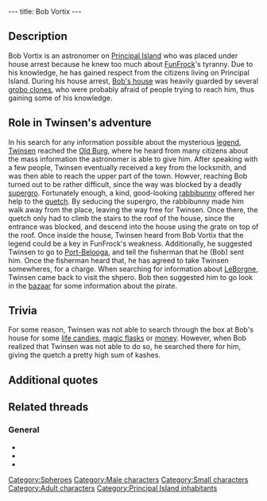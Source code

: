 ---
title: Bob Vortix
---

{{Character|
Name=Bob|
Image=Bob Vortix.gif|
Race=[[Sphero]]|
Gender=Male|
Size=Small|
Age=Adult}}

{{Quote|
Quote=I am Bob Vortix, astronomer under house arrest. What are you doing in town, apart from beating up clones?|
Character=Bob Vortix}}

==Description==
Bob Vortix is an astronomer on [[Principal Island]] who was placed under house arrest because he knew too much about [[FunFrock]]'s tyranny. Due to his knowledge, he has gained respect from the citizens living on Principal Island.
During his house arrest, [[Bob Vortix's house|Bob's house]] was heavily guarded by several [[grobo clones]], who were probably afraid of people trying to reach him, thus gaining some of his knowledge.

==Role in Twinsen's adventure==
In his search for any information possible about the mysterious [[Sendell's legend|legend]], [[Twinsen]] reached the [[Old Burg]], where he heard from many citizens about the mass information the astronomer is able to give him. After speaking with a few people, Twinsen eventually received a key from the locksmith, and was then able to reach the upper part of the town. Howver, reaching Bob turned out to be rather difficult, since the way was blocked by a deadly [[supergro]]. Fortunately enough, a kind, good-looking [[rabbibunny]] offered her help to the [[quetch]]. By seducing the supergro, the rabbibunny made him walk away from the place, leaving the way free for Twinsen. Once there, the quetch only had to climb the stairs to the roof of the house, since the entrance was blocked, and descend into the house using the grate on top of the roof.
Once inside the house, Twinsen heard from Bob Vortix that the legend could be a key in FunFrock's weakness. Additionally, he suggested Twinsen to go to [[Port-Belooga]], and tell the fisherman that he (Bob) sent him. Once the fisherman heard that, he has agreed to take Twinsen somewheres, for a charge.
When searching for information about [[LeBorgne]], Twinsen came back to visit the shpero. Bob then suggested him to go look in the [[Principal Island bazaar|bazaar]] for some information about the pirate.

==Trivia==
For some reason, Twinsen was not able to search through the box at Bob's house for some [[life candies]], [[magic flasks]] or [[Kashes|money]]. However, when Bob realized that Twinsen was not able to do so, he searched there for him, giving the quetch a pretty high sum of kashes.

==Additional quotes==
{{Quote|
Quote=This young girl must be someone important if that tyrant FunFrock is holding her outside of Citadel Island. Something funny is going on with this forbidding of any talk about the Legend: this must be some kind of weakness in his power! Find out what is behind the Legend, it's your only hope of seeing your friend again. If you need to leave the island, I know a friend who can help you at Port-Belooga. Tell him that I sent you. And be discreet in your quest.|
Character=Bob Vortix}}
{{Quote|
Quote=Unfortunatly I don'y know anything about the Legend, but I have a fisherman friend who could help you in your travels if you tell him that I sent you. He lives at Port-Belooga.|
Character=Bob Vortix}}
{{Quote|
Quote=Hmmh! Quite a charecter, that LeBorgne, he scoured the entire hemisphere a few hundered years ago. My fisherman friend told me that the Bazaar is selling an object that belonged to LeBorgne.|
Character=Bob Vortix}}
{{Quote|
Quote=Sorry I didn't see them, but try going to the astronomers house in the Old Burg, he knows alot about what is going on.|
Character=[[Beatrice]]}}
{{Quote|
Quote=I have not seen this young lady. But go to the astronomers house. Even though he is not allowed to leave his own house, he knows everything. He lives in the last house on the hill, overlooking the city.|
Character=Shopkeeper in [[Old Burg]]}}

==Related threads==
===General===
* {{thread|id=10195|title=Interesting LBA facts [Discuss]}}
* {{thread|id=7543|title=Astronomer?}}
* {{thread|id=6811|title=LBA makes no sense}}

[[Category:Spheroes]]
[[Category:Male characters]]
[[Category:Small characters]]
[[Category:Adult characters]]
[[Category:Principal Island inhabitants]]